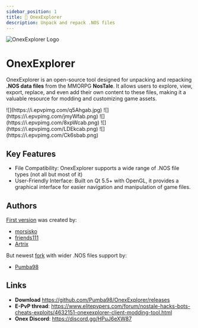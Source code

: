 ```yaml
---
sidebar_position: 1
title: 🔎 OnexExplorer
description: Unpack and repack .NOS files 
---
```


![OnexExplorer Logo](https://i.epvpimg.com/LGCcfab.png)

# OnexExplorer

OnexExplorer is an open-source tool designed for unpacking and repacking **.NOS data files** from the MMORPG **NosTale**. 
It allows users to explore, view, export, replace, and even add their own content to these files, making it a valuable resource for modding and customizing game assets.


<Tabs>
  <TabItem value="gallery-1" label="Textures" default>
    ![](https://i.epvpimg.com/q5Ahgab.jpg)
  </TabItem>
  <TabItem value="gallery-2" label="Models">
    ![](https://i.epvpimg.com/jmyWfab.png)
  </TabItem>
  <TabItem value="gallery-3" label="Configs">
    ![](https://i.epvpimg.com/8xpWcab.png)
  </TabItem>
  <TabItem value="gallery-4" label="Sprites">
    ![](https://i.epvpimg.com/LDEkcab.png)
  </TabItem>
  <TabItem value="gallery-5" label="Animation configs">
    ![](https://i.epvpimg.com/Ck6sbab.png)
  </TabItem>
</Tabs>

## Key Features

- File Compatibility: OnexExplorer supports a wide range of .NOS file types (not all but most of it)
- User-Friendly Interface: Built on Qt 5.5+ with OpenGL, it provides a graphical interface for easier navigation and manipulation of game files.

## Authors

[First version](https://github.com/OnexTale/OnexExplorer) was created by:

- [morsisko](https://github.com/morsisko)
- [friends111](https://github.com/friends111)
- [Artrix](https://github.com/Artrix)

But newest [fork](https://github.com/Pumba98/OnexExplorer) with wider .NOS files support by:

- [Pumba98](https://github.com/Pumba98)

## Links

- **Download** https://github.com/Pumba98/OnexExplorer/releases
- **E-PvP thread**: https://www.elitepvpers.com/forum/nostale-hacks-bots-cheats-exploits/4632151-onexexplorer-client-modding-tool.html
- **Onex Discord**: https://discord.gg/HPuJ6eXW87
